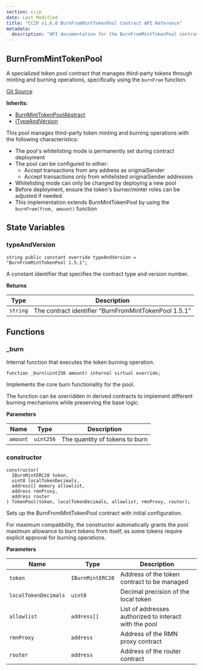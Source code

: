 ```yaml
---
section: ccip
date: Last Modified
title: "CCIP v1.6.0 BurnFromMintTokenPool Contract API Reference"
metadata:
  description: "API documentation for the BurnFromMintTokenPool contract in Chainlink CCIP v1.6.0, implementing burn/mint functionality for third-party tokens using burnFrom."
---
```



<CcipCommon callout="importCCIPPackage160" />

## BurnFromMintTokenPool

A specialized token pool contract that manages third-party tokens through minting and burning operations, specifically using the `burnFrom` function.

[Git Source](https://github.com/smartcontractkit/chainlink-ccip/blob/contracts-ccip-release/1.6.0/chains/evm/contracts/pools/BurnFromMintTokenPool.sol)

**Inherits:**

- [BurnMintTokenPoolAbstract](/ccip/api-reference/evm/v1.6.0/burn-mint-token-pool-abstract)
- [ITypeAndVersion](/ccip/api-reference/evm/v1.6.0/i-type-and-version)

<Aside>

This pool manages third-party token minting and burning operations with the following characteristics:

- The pool's whitelisting mode is permanently set during contract deployment
- The pool can be configured to either:
  - Accept transactions from any address as originalSender
  - Accept transactions only from whitelisted originalSender addresses
- Whitelisting mode can only be changed by deploying a new pool
- Before deployment, ensure the token's burner/minter roles can be adjusted if needed
- This implementation extends BurnMintTokenPool by using the `burnFrom(from, amount)` function

</Aside>

## State Variables

### typeAndVersion

```solidity
string public constant override typeAndVersion = "BurnFromMintTokenPool 1.5.1";
```

<Aside>A constant identifier that specifies the contract type and version number.</Aside>

**Returns**

| Type     | Description                                           |
| -------- | ----------------------------------------------------- |
| `string` | The contract identifier "BurnFromMintTokenPool 1.5.1" |

## Functions

### \_burn

Internal function that executes the token burning operation.

```solidity
function _burn(uint256 amount) internal virtual override;
```

<Aside>
Implements the core burn functionality for the pool.

The function can be overridden in derived contracts to implement different burning mechanisms while preserving the base logic.

</Aside>

**Parameters**

| Name     | Type      | Description                    |
| -------- | --------- | ------------------------------ |
| `amount` | `uint256` | The quantity of tokens to burn |

### constructor

```solidity
constructor(
  IBurnMintERC20 token,
  uint8 localTokenDecimals,
  address[] memory allowlist,
  address rmnProxy,
  address router
) TokenPool(token, localTokenDecimals, allowlist, rmnProxy, router);
```

<Aside>
Sets up the BurnFromMintTokenPool contract with initial configuration.

For maximum compatibility, the constructor automatically grants the pool maximum allowance to burn tokens from itself, as some tokens require explicit approval for burning operations.

</Aside>

**Parameters**

| Name                 | Type             | Description                                            |
| -------------------- | ---------------- | ------------------------------------------------------ |
| `token`              | `IBurnMintERC20` | Address of the token contract to be managed            |
| `localTokenDecimals` | `uint8`          | Decimal precision of the local token                   |
| `allowlist`          | `address[]`      | List of addresses authorized to interact with the pool |
| `rmnProxy`           | `address`        | Address of the RMN proxy contract                      |
| `router`             | `address`        | Address of the router contract                         |
